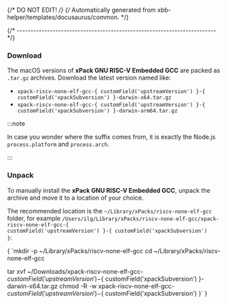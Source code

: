 {/* DO NOT EDIT! */}
{/* Automatically generated from xbb-helper/templates/docusaurus/common. */}



{/* ------------------------------------------------------------------------ */}

### Download

The macOS versions of **xPack GNU RISC-V Embedded GCC**
are packed as `.tar.gz` archives.
Download the latest version named like:

* <code>xpack-riscv-none-elf-gcc-{ customField('upstreamVersion') }-{ customField('xpackSubversion') }-darwin-x64.tar.gz</code>
* <code>xpack-riscv-none-elf-gcc-{ customField('upstreamVersion') }-{ customField('xpackSubversion') }-darwin-arm64.tar.gz</code>

:::note

In case you wonder where the suffix comes
from, it is exactly the Node.js `process.platform` and `process.arch`.

:::

### Unpack

To manually install the <b>xPack GNU RISC-V Embedded GCC</b>,
unpack the archive and move it to a location of your choice.

The recommended location is
the <code>~/Library/xPacks/riscv-none-elf-gcc</code> folder, for
example <code>/Users/ilg/Library/xPacks/riscv-none-elf-gcc/xpack-riscv-none-elf-gcc-{ customField('upstreamVersion') }-{ customField('xpackSubversion') }</code>:

<CodeBlock language="console"> {
`mkdir -p ~/Library/xPacks/riscv-none-elf-gcc
cd ~/Library/xPacks/riscv-none-elf-gcc

tar xvf ~/Downloads/xpack-riscv-none-elf-gcc-${ customField('upstreamVersion') }-${ customField('xpackSubversion') }-darwin-x64.tar.gz
chmod -R -w xpack-riscv-none-elf-gcc-${ customField('upstreamVersion') }-${ customField('xpackSubversion') }`
} </CodeBlock>
